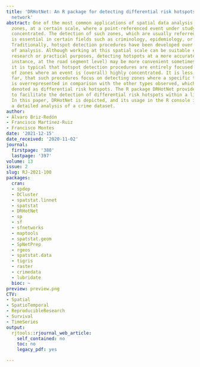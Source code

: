 ```yaml
---
title: 'DRHotNet: An R package for detecting differential risk hotspots on a linear
  network'
abstract: One of the most common applications of spatial data analysis is detecting
  zones, at a certain scale, where a point-referenced event under study is especially
  concentrated. The detection of such zones, which are usually referred to as hotspots,
  is essential in certain fields such as criminology, epidemiology, or traffic safety.
  Traditionally, hotspot detection procedures have been developed over areal units
  of analysis. Although working at this spatial scale can be suitable enough for many
  research or practical purposes, detecting hotspots at a more accurate level (for
  instance, at the road segment level) may be more convenient sometimes. Furthermore,
  it is typical that hotspot detection procedures are entirely focused on the determination
  of zones where an event is (overall) highly concentrated. It is less common, by
  far, that such procedures focus on detecting zones where a specific type of event
  is overrepresented in comparison with the other types observed, which have been
  denoted as differential risk hotspots. The R package DRHotNet provides several functionalities
  to facilitate the detection of differential risk hotspots within a linear network.
  In this paper, DRHotNet is depicted, and its usage in the R console is shown through
  a detailed analysis of a crime dataset.
author:
- Álvaro Briz-Redón
- Francisco Martínez-Ruiz
- Francisco Montes
date: '2021-12-15'
date_received: '2020-11-02'
journal:
  firstpage: '380'
  lastpage: '397'
volume: 13
issue: 2
slug: RJ-2021-100
packages:
  cran:
  - spdep
  - DCluster
  - spatstat.linnet
  - spatstat
  - DRHotNet
  - sp
  - sf
  - sfnetworks
  - maptools
  - spatstat.geom
  - SpNetPrep
  - rgeos
  - spatstat.data
  - tigris
  - raster
  - crimedata
  - lubridate
  bioc: ~
preview: preview.png
CTV:
- Spatial
- SpatioTemporal
- ReproducibleResearch
- Survival
- TimeSeries
output:
  rjtools::rjournal_web_article:
    self_contained: no
    toc: no
    legacy_pdf: yes

---
```

